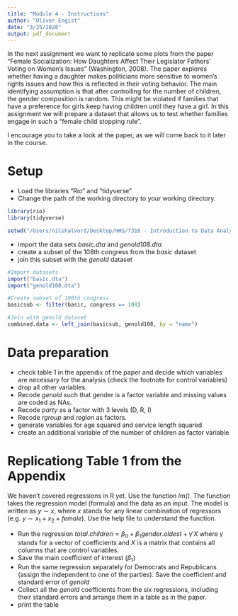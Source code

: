 ```yaml
---
title: "Module 4 - Instructions"
author: "Oliver Engist"
date: "3/25/2020"
output: pdf_document
---
```


In the next assignment we want to replicate some plots from the paper "Female Socialization: How Daughters Affect Their Legislator Fathers' Voting on Women's Issues" (Washington, 2008). The paper explores whether having a daughter makes politicians more sensitive to women's rights issues and how this is reflected in their voting behavior. The main identifying assumption is that after controlling for the number of children, the gender composition is random. This might be violated if families that have a preference for girls keep having children until they have a girl. In this assignment we will prepare a dataset that allows us to test whether families engage in such a "female child stopping rule".

I encourage you to take a look at the paper, as we will come back to it later in the course. 

# Setup

* Load the libraries "Rio" and "tidyverse"
* Change the path of the working directory to your working directory.

```r

library(rio)
library(tidyverse)

setwd("/Users/nilshalvord/Desktop/HHS/7316 - Introduction to Data Analytics in R/Assignments/Assignment 2")
```

* import the data sets *basic.dta* and *genold108.dta*
* create a subset of the 108th congress from the *basic* dataset
* join this subset with the *genold* dataset

```r
#Import datasets
import("basic.dta")
import("genold108.dta")

#Create subset of 108th congress
basicsub <- filter(basic, congress == 108)

#Join with genold dataset
combined.data <- left_join(basicsub, genold108, by = "name")
```
# Data preparation

* check table 1 in the appendix of the paper and decide which variables are necessary for the analysis (check the footnote for control variables)
* drop all other variables.
* Recode *genold* such that gender is a factor variable and missing values are coded as NAs.
* Recode *party* as a factor with 3 levels (D, R, I)
* Recode *rgroup* and *region* as factors.
* generate variables for age squared and service length squared
* create an additional variable of the number of children as factor variable

# Replicationg Table 1 from the Appendix

We haven't covered regressions in R yet. Use the function *lm()*. The function takes the regression model (formula) and the data as an input. The model is written as $y \sim x$, where $x$ stands for any linear combination of regressors (e.g. $y \sim x_1 + x_2 + female$). Use the help file to understand the function.

* Run the regression $total.children = \beta_0 + \beta_1 gender.oldest + \gamma'X$ where $\gamma$ stands for a vector of coefficients and $X$ is a matrix that contains all columns that are control variables.\footnote{This is just a short notation instead of writing the full model with all control variables $totchi = \beta_0 + \beta_1 genold + \gamma_1 age + \gamma_2 age^2 + \gamma_3 Democrat + ... + \epsilon$ which quickly gets out of hand for large models.}
* Save the main coefficient of interest ($\beta_1$)
* Run the same regression separately for Democrats and Republicans (assign the independent to one of the parties). Save the coefficient and standard error of *genold*
* Collect all the *genold* coefficients from the six regressions, including their standard errors and arrange them in a table as in the paper.
* print the table
